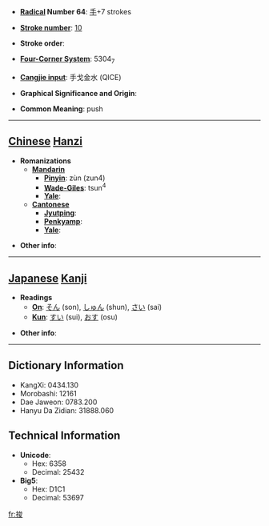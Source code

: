* '''[[Wiktionary:Chinese radical index| Radical]] Number 64''': [[Wiktionary:Chinese radical index 手|手]]+7 strokes

* '''[[Wiktionary:Chinese total strokes index|Stroke number]]''': [[Wiktionary:Chinese total strokes index 10|10]]

* '''Stroke order''': 

* '''[[Wiktionary:Chinese four corner index|Four-Corner System]]''': 5304<sub>7</sub>

* '''[[Wiktionary:Chinese Cangjie index|Cangjie input]]''': 手戈金水 (QICE)

* '''Graphical Significance and Origin''': 

* '''Common Meaning''': push

----

== [[Chinese]] [[Hanzi]] ==

* '''Romanizations'''
** '''[[Mandarin]]'''
*** '''[[Pinyin]]''': zùn (zun4)
*** '''[[Wade-Giles]]''': tsun<sup>4</sup>
*** '''[[Yale]]''': 
** '''[[Cantonese]]'''
*** '''[[Jyutping]]''':
*** '''[[Penkyamp]]''': 
*** '''[[Yale]]''': 

* '''Other info''': 

----

== [[Japanese]] [[Kanji]] ==

* '''Readings'''
** '''[[On]]''': [[そん]] (son), [[しゅん]] (shun), [[さい]] (sai)
** '''[[Kun]]''': [[すい]] (sui), [[おす]] (osu)

* '''Other info''':  

----

== Dictionary Information ==

* KangXi: 0434.130
* Morobashi: 12161
* Dae Jaweon: 0783.200
* Hanyu Da Zidian: 31888.060

== Technical Information ==

* '''Unicode''':
** Hex: 6358
** Decimal: 25432
* '''Big5''':
** Hex: D1C1
** Decimal: 53697

[[fr:捘]]